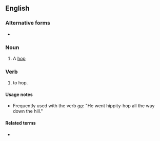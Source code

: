 ==English==

===Alternative forms===
* {{l|en|hippety-hop}}

===Noun===
{{en-noun|head=[[hippity]]-[[hop]]}}

# {{label|en|childish}} A [[hop]]

===Verb===
{{en-verb|head=[[hippity]]-[[hop]]|hippity-hopp}}

# {{label|en|childish}} to hop.

====Usage notes====
* Frequently used with the verb ''[[go]]'': "He went hippity-hop all the way down the hill."

====Related terms====
* {{l|en|hippity-hoppity}}